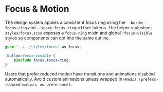 
<Meta title="Docs/Focus" />

# Focus & Motion

The design system applies a consistent focus ring using the `--border-focus-ring` and `--space-focus-ring-offset` tokens. The helper stylesheet `styles/focus.scss` exposes a `focus-ring` mixin and global `:focus-visible` styles so components can opt into the same outline.

```scss
@use "../../styles/focus" as focus;

.button:focus-visible {
    @include focus.focus-ring;
}
```

Users that prefer reduced motion have transitions and animations disabled automatically. Avoid custom animations unless wrapped in `@media (prefers-reduced-motion: no-preference)`.
